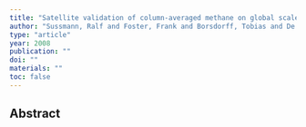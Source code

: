 ```yaml
---
title: "Satellite validation of column-averaged methane on global scale: ground-based data from 15 FTIR stations versus last generation ENVISAT/SCIAMACHY retrievals"
author: "Sussmann, Ralf and Foster, Frank and Borsdorff, Tobias and De Maziere, Martine and Dils, Bart and Vigouroux, Corinne and Blumenstock, Thomas and Buchwitz, Michael and Burrows, John and Demoulin, Philippe and others"
type: "article"
year: 2008
publication: ""
doi: ""
materials: ""
toc: false
---
```


## Abstract


